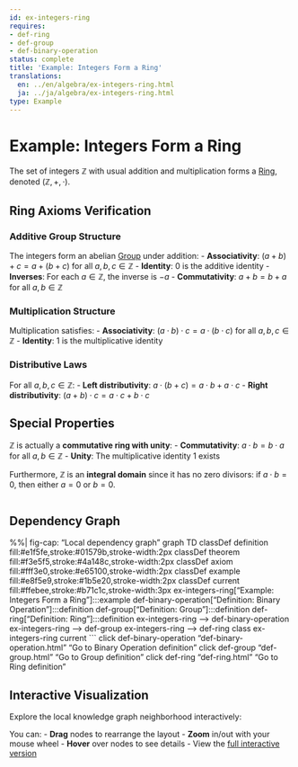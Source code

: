 ```yaml
---
id: ex-integers-ring
requires:
- def-ring
- def-group
- def-binary-operation
status: complete
title: 'Example: Integers Form a Ring'
translations:
  en: ../en/algebra/ex-integers-ring.html
  ja: ../ja/algebra/ex-integers-ring.html
type: Example
---
```


# Example: Integers Form a Ring

The set of integers $\mathbb{Z}$ with usual addition and multiplication forms a [Ring](def-ring.qmd), denoted $(\mathbb{Z}, +, \cdot)$.

## Ring Axioms Verification

### Additive Group Structure

The integers form an abelian [Group](def-group.qmd) under addition:
- **Associativity**: $(a + b) + c = a + (b + c)$ for all $a, b, c \in \mathbb{Z}$
- **Identity**: $0$ is the additive identity
- **Inverses**: For each $a \in \mathbb{Z}$, the inverse is $-a$
- **Commutativity**: $a + b = b + a$ for all $a, b \in \mathbb{Z}$

### Multiplication Structure

Multiplication satisfies:
- **Associativity**: $(a \cdot b) \cdot c = a \cdot (b \cdot c)$ for all $a, b, c \in \mathbb{Z}$
- **Identity**: $1$ is the multiplicative identity

### Distributive Laws

For all $a, b, c \in \mathbb{Z}$:
- **Left distributivity**: $a \cdot (b + c) = a \cdot b + a \cdot c$
- **Right distributivity**: $(a + b) \cdot c = a \cdot c + b \cdot c$

## Special Properties

$\mathbb{Z}$ is actually a **commutative ring with unity**:
- **Commutativity**: $a \cdot b = b \cdot a$ for all $a, b \in \mathbb{Z}$
- **Unity**: The multiplicative identity $1$ exists

Furthermore, $\mathbb{Z}$ is an **integral domain** since it has no zero divisors: if $a \cdot b = 0$, then either $a = 0$ or $b = 0$.

```mermaid
```

## Dependency Graph

%%| fig-cap: "Local dependency graph"
graph TD
    classDef definition fill:#e1f5fe,stroke:#01579b,stroke-width:2px
    classDef theorem fill:#f3e5f5,stroke:#4a148c,stroke-width:2px
    classDef axiom fill:#fff3e0,stroke:#e65100,stroke-width:2px
    classDef example fill:#e8f5e9,stroke:#1b5e20,stroke-width:2px
    classDef current fill:#ffebee,stroke:#b71c1c,stroke-width:3px
    ex-integers-ring["Example: Integers Form a Ring"]:::example
    def-binary-operation["Definition: Binary Operation"]:::definition
    def-group["Definition: Group"]:::definition
    def-ring["Definition: Ring"]:::definition
    ex-integers-ring --> def-binary-operation
    ex-integers-ring --> def-group
    ex-integers-ring --> def-ring
    class ex-integers-ring current
```
    click def-binary-operation "def-binary-operation.html" "Go to Binary Operation definition"
    click def-group "def-group.html" "Go to Group definition"
    click def-ring "def-ring.html" "Go to Ring definition"

## Interactive Visualization

Explore the local knowledge graph neighborhood interactively:

::: {.graph-viz data-id="ex-integers-ring" data-width="700" data-height="500"}
:::

You can:
- **Drag** nodes to rearrange the layout
- **Zoom** in/out with your mouse wheel
- **Hover** over nodes to see details
- View the [full interactive version](../../output/interactive/ex-integers-ring.html){target="_blank"}
